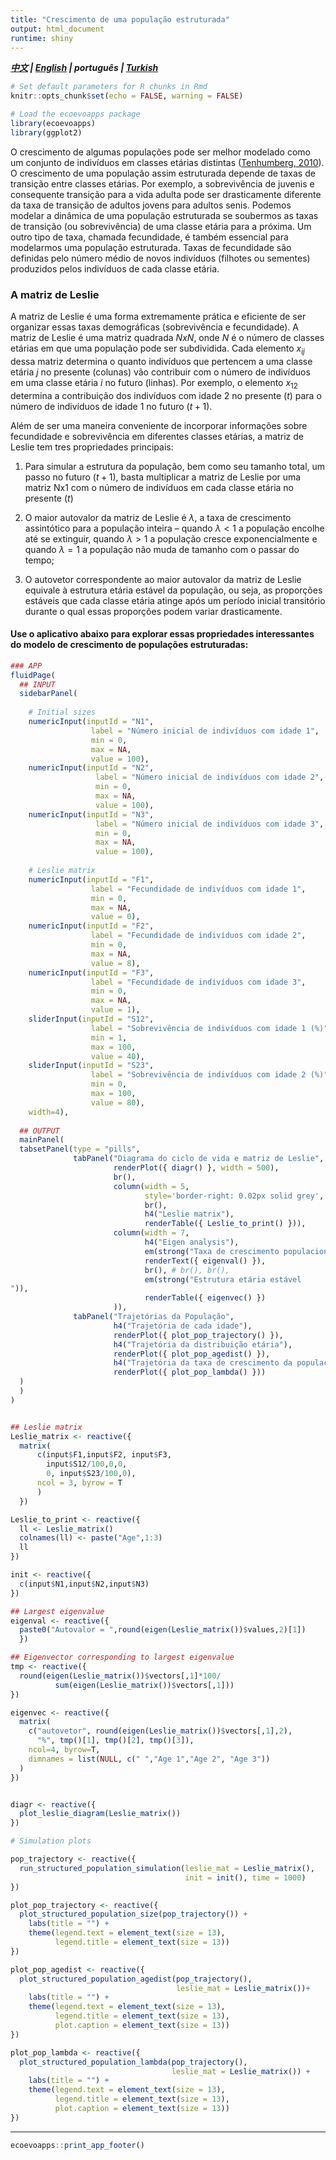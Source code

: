 ```yaml
---
title: "Crescimento de uma população estruturada"
output: html_document
runtime: shiny
---
```


***[中文](https://ecoevoapps.shinyapps.io/structured_population_dynamics_ch/) | [English](https://ecoevoapps.shinyapps.io/structured_population_dynamics) | português | [Turkish](https://ecoevoapps.shinyapps.io/structured_population_dynamics_tr/) ***

```r
# Set default parameters for R chunks in Rmd
knitr::opts_chunk$set(echo = FALSE, warning = FALSE)

# Load the ecoevoapps package
library(ecoevoapps)
library(ggplot2)
```

O crescimento de algumas populações pode ser melhor modelado como um conjunto de indivíduos em classes etárias distintas ([Tenhumberg, 2010](https://www.nature.com/scitable/knowledge/library/ignoring-population-structure-can-lead-to-erroneous-15128671/)). O crescimento de uma população assim estruturada depende de taxas de transição entre classes etárias. Por exemplo, a sobrevivência de juvenis e consequente transição para a vida adulta pode ser drasticamente diferente da taxa de transição de adultos jovens para adultos senis. Podemos modelar a dinâmica de uma população estruturada se soubermos as taxas de transição (ou sobrevivência) de uma classe etária para a próxima. Um outro tipo de taxa, chamada fecundidade, é também essencial para modelarmos uma população estruturada. Taxas de fecundidade são definidas pelo número médio de novos indivíduos (filhotes ou sementes) produzidos pelos indivíduos de cada classe etária.


### A matriz de Leslie

A matriz de Leslie é uma forma extremamente prática e eficiente de ser organizar essas taxas demográficas (sobrevivência e fecundidade). A matriz de Leslie é uma matriz quadrada $NxN$, onde $N$ é o número de classes etárias em que uma população pode ser subdividida. Cada elemento $x_{ij}$ dessa matriz determina o quanto indivíduos que pertencem a uma classe etária $j$ no presente (colunas) vão contribuir com o número de indivíduos em uma classe etária $i$ no futuro (linhas). Por exemplo, o elemento $x_{12}$ determina a contribuição dos indivíduos com idade 2 no presente ($t$) para o número de indivíduos de idade 1 no futuro ($t+1$).

Além de ser uma maneira conveniente de incorporar informações sobre fecundidade e sobrevivência em diferentes classes etárias, a matriz de Leslie tem tres propriedades principais:

1. Para simular a estrutura da população, bem como seu tamanho total, um passo no futuro ($t+1$), basta multiplicar a matriz de Leslie por uma matriz Nx1 com o número de indivíduos em cada classe etária no presente ($t$)

2. O maior autovalor da matriz de Leslie é $\lambda$, a taxa de crescimento assintótico para a população inteira – quando $\lambda < 1$ a população encolhe até se extinguir, quando $\lambda > 1$ a população cresce exponencialmente e quando $\lambda = 1$ a população não muda de tamanho com o passar do tempo;

3. O autovetor correspondente ao maior autovalor da matriz de Leslie equivale à estrutura etária estável da população, ou seja, as proporções estáveis que cada classe etária atinge após um período inicial transitório durante o qual essas proporções podem variar drasticamente.

#### Use o aplicativo abaixo para explorar essas propriedades interessantes do modelo de crescimento de populações estruturadas:


```r

### APP
fluidPage(
  ## INPUT
  sidebarPanel(
      
    # Initial sizes
    numericInput(inputId = "N1",
                  label = "Número inicial de indivíduos com idade 1",
                  min = 0,
                  max = NA,
                  value = 100),
    numericInput(inputId = "N2",
                   label = "Número inicial de indivíduos com idade 2",
                   min = 0,
                   max = NA,
                   value = 100),
    numericInput(inputId = "N3",
                   label = "Número inicial de indivíduos com idade 3",
                   min = 0,
                   max = NA,
                   value = 100),
      
    # Leslie matrix
    numericInput(inputId = "F1",
                  label = "Fecundidade de indivíduos com idade 1",
                  min = 0,
                  max = NA,
                  value = 0),
    numericInput(inputId = "F2",
                  label = "Fecundidade de indivíduos com idade 2",
                  min = 0,
                  max = NA,
                  value = 8),          
    numericInput(inputId = "F3",
                  label = "Fecundidade de indivíduos com idade 3",
                  min = 0,
                  max = NA,
                  value = 1),
    sliderInput(inputId = "S12",
                  label = "Sobrevivência de indivíduos com idade 1 (%)",
                  min = 1,
                  max = 100,
                  value = 40),
    sliderInput(inputId = "S23",
                  label = "Sobrevivência de indivíduos com idade 2 (%)",
                  min = 0,
                  max = 100,
                  value = 80),
    width=4),
  
  ## OUTPUT
  mainPanel(
  tabsetPanel(type = "pills",
              tabPanel("Diagrama do ciclo de vida e matriz de Leslie",
                       renderPlot({ diagr() }, width = 500),
                       br(),
                       column(width = 5,
                              style='border-right: 0.02px solid grey',
                              br(),
                              h4("Leslie matrix"),
                              renderTable({ Leslie_to_print() })),
                       column(width = 7,
                              h4("Eigen analysis"),
                              em(strong("Taxa de crescimento populacional assintótica (lambda)")),
                              renderText({ eigenval() }),
                              br(), # br(), br(),
                              em(strong("Estrutura etária estável
")),
                              renderTable({ eigenvec() })
                       )),
              tabPanel("Trajetórias da População",
                       h4("Trajetória de cada idade"),
                       renderPlot({ plot_pop_trajectory() }),
                       h4("Trajetória da distribuição etária"),
                       renderPlot({ plot_pop_agedist() }),
                       h4("Trajetória da taxa de crescimento da população"),
                       renderPlot({ plot_pop_lambda() }))
  )
  )
)


## Leslie matrix
Leslie_matrix <- reactive({
  matrix(
      c(input$F1,input$F2, input$F3,
        input$S12/100,0,0,
        0, input$S23/100,0),
      ncol = 3, byrow = T
      )
  })

Leslie_to_print <- reactive({
  ll <- Leslie_matrix()
  colnames(ll) <- paste("Age",1:3)
  ll
})

init <- reactive({
  c(input$N1,input$N2,input$N3)
})

## Largest eigenvalue
eigenval <- reactive({
  paste0("Autovalor = ",round(eigen(Leslie_matrix())$values,2)[1])
  })

## Eigenvector corresponding to largest eigenvalue
tmp <- reactive({
  round(eigen(Leslie_matrix())$vectors[,1]*100/
          sum(eigen(Leslie_matrix())$vectors[,1]))
})

eigenvec <- reactive({
  matrix(
    c("autovetor", round(eigen(Leslie_matrix())$vectors[,1],2),
      "%", tmp()[1], tmp()[2], tmp()[3]),
    ncol=4, byrow=T,
    dimnames = list(NULL, c(" ","Age 1","Age 2", "Age 3"))
  )
})


diagr <- reactive({ 
  plot_leslie_diagram(Leslie_matrix())
})

# Simulation plots

pop_trajectory <- reactive({
  run_structured_population_simulation(leslie_mat = Leslie_matrix(), 
                                       init = init(), time = 1000)
})

plot_pop_trajectory <- reactive({
  plot_structured_population_size(pop_trajectory()) +
    labs(title = "") +
    theme(legend.text = element_text(size = 13),
          legend.title = element_text(size = 13))
})

plot_pop_agedist <- reactive({
  plot_structured_population_agedist(pop_trajectory(), 
                                     leslie_mat = Leslie_matrix())+
    labs(title = "") +
    theme(legend.text = element_text(size = 13),
          legend.title = element_text(size = 13),
          plot.caption = element_text(size = 13))
})

plot_pop_lambda <- reactive({
  plot_structured_population_lambda(pop_trajectory(), 
                                    leslie_mat = Leslie_matrix()) +
    labs(title = "") +
    theme(legend.text = element_text(size = 13),
          legend.title = element_text(size = 13),
          plot.caption = element_text(size = 13))
})

```


-------------


```r
ecoevoapps::print_app_footer()
```
